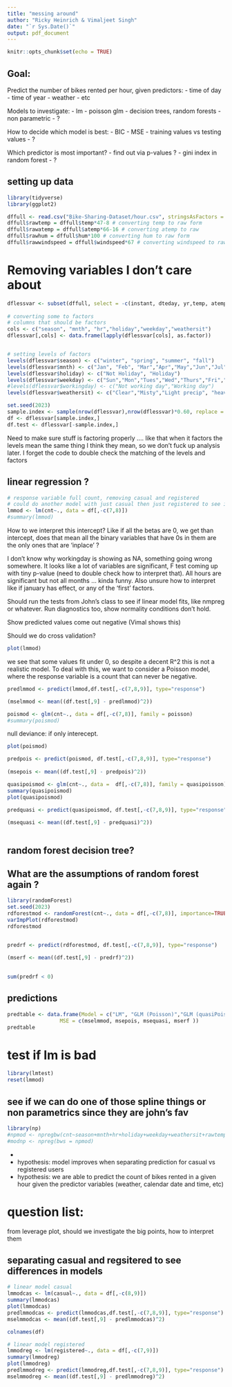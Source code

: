```yaml
---
title: "messing around"
author: "Ricky Heinrich & Vimaljeet Singh"
date: "`r Sys.Date()`"
output: pdf_document
---
```


```r
knitr::opts_chunk$set(echo = TRUE)
```
## Goal:
Predict the number of bikes rented per hour, given predictors:
- time of day
- time of year
- weather
- etc

Models to investigate:
- lm
- poisson glm
- decision trees, random forests
- non parametric
- ?

How to decide which model is best:
- BIC
- MSE
- training values vs testing values
- ?

Which predictor is most important?
- find out via p-values ?
- gini index in random forest
- ?


## setting up data
```r
library(tidyverse)
library(ggplot2)

dffull <- read.csv("Bike-Sharing-Dataset/hour.csv", stringsAsFactors = TRUE)
dffull$rawtemp = dffull$temp*47-8 # converting temp to raw form
dffull$rawatemp = dffull$atemp*66-16 # converting atemp to raw
dffull$rawhum = dffull$hum*100 # converting hum to raw form
dffull$rawwindspeed = dffull$windspeed*67 # converting windspeed to raw form 

```

# Removing variables I don't care about
```r
dflessvar <- subset(dffull, select = -c(instant, dteday, yr,temp, atemp, hum, windspeed, rawatemp, workingday))
  
# converting some to factors
# columns that should be factors
cols <- c("season", "mnth", "hr","holiday","weekday","weathersit")
dflessvar[,cols] <- data.frame(lapply(dflessvar[cols], as.factor))


# setting levels of factors
levels(dflessvar$season) <- c("winter", "spring", "summer", "fall")
levels(dflessvar$mnth) <- c("Jan", "Feb", "Mar","Apr","May","Jun","Jul","Aug","Sep","Oct","Nov","Dec")
levels(dflessvar$holiday) <- c("Not Holiday", "Holiday")
levels(dflessvar$weekday) <- c("Sun","Mon","Tues","Wed","Thurs","Fri","Sat")
#levels(dflessvar$workingday) <- c("Not working day","Working day")
levels(dflessvar$weathersit) <- c("Clear","Misty","Light precip", "heavy precip")

set.seed(2023)
sample.index <- sample(nrow(dflessvar),nrow(dflessvar)*0.60, replace = FALSE)
df <- dflessvar[sample.index,]
df.test <- dflessvar[-sample.index,]
```

Need to make sure stuff is factoring properly .... like that when it factors the levels mean the same thing I think they mean, so we don't fuck up analysis later. I forget the code to double check the matching of the levels and factors 


## linear regression ?
```r
# response variable full count, removing casual and registered
# could do another model with just casual then just registered to see if the variables affect them differently
lmmod <- lm(cnt~., data = df[,-c(7,8)])
#summary(lmmod)
```
How to we interpret this intercept? Like if all the betas are 0, we get than intercept, does that mean all the binary variables that have 0s in them are the only ones that are 'inplace' ?

I don't know why workingday is showing as NA, something going wrong somewhere. It looks like a lot of variables are significant, F test coming up with tiny p-value (need to double check how to interpret that). All hours are significant but not all months ... kinda funny. Also unsure how to interpret like if january has effect, or any of the 'first' factors. 

Should run the tests from John's class to see if linear model fits, like nmpreg or whatever. Run diagnostics too, show normality conditions don't hold.

Show predicted values come out negative (Vimal shows this)

Should we do cross validation? 

```r
plot(lmmod)
```
we see that some values fit under 0, so despite a decent R^2 this is not a realistic model. To deal with this, we want to consider a Poisson model, where the response variable is a count that can never be negative.

```r
predlmmod <- predict(lmmod,df.test[,-c(7,8,9)], type="response")

(mselmmod <- mean((df.test[,9] - predlmmod)^2))

```

```r
poismod <- glm(cnt~., data = df[,-c(7,8)], family = poisson)
#summary(poismod)
```
null deviance: if only interecept. 

```r
plot(poismod)
```
```r
predpois <- predict(poismod, df.test[,-c(7,8,9)], type="response")
 
(msepois <- mean((df.test[,9] - predpois)^2))
```



```r
quasipoismod <- glm(cnt~., data =  df[,-c(7,8)], family = quasipoisson)
summary(quasipoismod)
plot(quasipoismod)
```
```r
predquasi <- predict(quasipoismod, df.test[,-c(7,8,9)], type="response")
 
(msequasi <- mean((df.test[,9] - predquasi)^2))



```



## random forest decision tree?

What are the assumptions of random forest again ?
- 
```r
library(randomForest)
set.seed(2023)
rdforestmod <- randomForest(cnt~., data = df[,-c(7,8)], importance=TRUE)
varImpPlot(rdforestmod)
rdforestmod


predrf <- predict(rdforestmod, df.test[,-c(7,8,9)], type="response")
 
(mserf <- mean((df.test[,9] - predrf)^2))
 

sum(predrf < 0)
```
## predictions
```r
predtable <- data.frame(Model = c("LM", "GLM (Poisson)","GLM (quasiPoisson)"," Random forest"),
                 MSE = c(mselmmod, msepois, msequasi, mserf ))
predtable

```


# test if lm is bad
```r
library(lmtest)
reset(lmmod)
```


## see if we can do one of those spline things or non parametrics since they are john's fav
```r
library(np)
#npmod <- npregbw(cnt~season+mnth+hr+holiday+weekday+weathersit+rawtemp+rawhum+rawwindspeed, data = df[,-c(7,8)], regtype="ll", bwmethod="cv.ls")
#modnp <- npreg(bws = npmod)

```


- 


- hypothesis: model improves when separating prediction for casual vs registered users
- hypothesis: we are able to predict the count of bikes rented in a given hour given the predictor variables (weather, calendar date and time, etc)


# question list:
from leverage plot, should we investigate the big points, how to interpret them



## separating casual and regsitered to see differences in models

```r
# linear model casual
lmmodcas <- lm(casual~., data = df[,-c(8,9)])
summary(lmmodcas)
plot(lmmodcas)
predlmmodcas <- predict(lmmodcas,df.test[,-c(7,8,9)], type="response")
mselmmodcas <- mean((df.test[,9] - predlmmodcas)^2)

colnames(df)

# linear model registered
lmmodreg <- lm(registered~., data = df[,-c(7,9)])
summary(lmmodreg)
plot(lmmodreg)
predlmmodreg <- predict(lmmodreg,df.test[,-c(7,8,9)], type="response")
mselmmodreg <- mean((df.test[,9] - predlmmodreg)^2)

```


